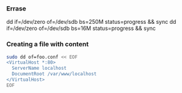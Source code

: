

### Errase

dd if=/dev/zero of=/dev/sdb bs=250M status=progress && sync
dd if=/dev/zero of=/dev/sdb bs=16M status=progress && sync

### Creating a file with content

```sh
sudo dd of=foo.conf << EOF
<VirtualHost *:80>
  ServerName localhost
  DocumentRoot /var/www/localhost
</VirtualHost>
EOF
```


